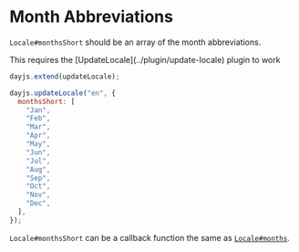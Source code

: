 
# Month Abbreviations

`Locale#monthsShort` should be an array of the month abbreviations.

<Callout>
  This requires the [UpdateLocale](../plugin/update-locale) plugin to work
</Callout>

```js
dayjs.extend(updateLocale);

dayjs.updateLocale("en", {
  monthsShort: [
    "Jan",
    "Feb",
    "Mar",
    "Apr",
    "May",
    "Jun",
    "Jul",
    "Aug",
    "Sep",
    "Oct",
    "Nov",
    "Dec",
  ],
});
```

`Locale#monthsShort` can be a callback function the same as [`Locale#months`](./month-names#additional-token-processing).
